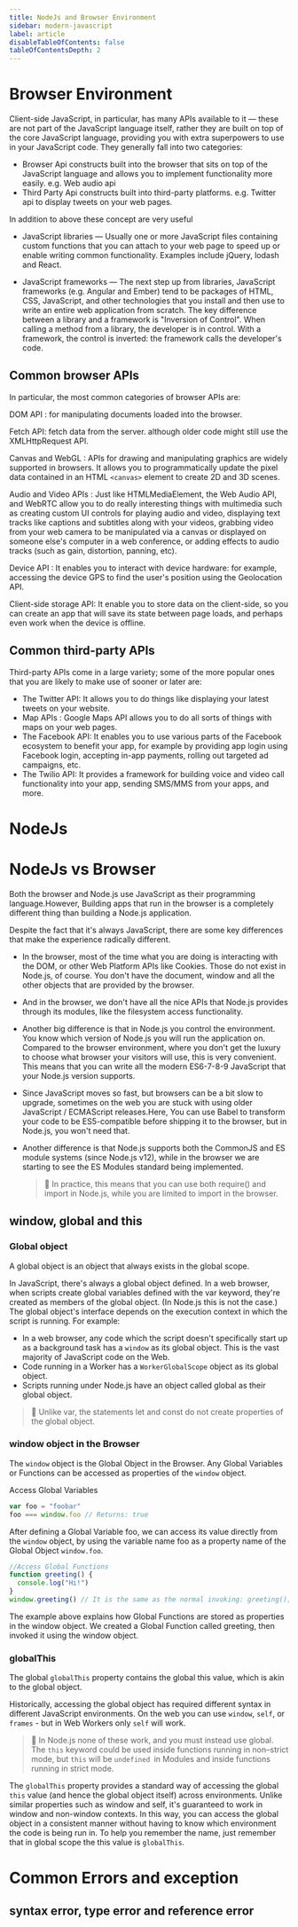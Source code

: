 ```yaml
---
title: NodeJs and Browser Environment
sidebar: modern-javascript
label: article
disableTableOfContents: false
tableOfContentsDepth: 2
---
```


# Browser Environment

Client-side JavaScript, in particular, has many APIs available to it — these are not part of the JavaScript language itself, rather they are built on top of the core JavaScript language, providing you with extra superpowers to use in your JavaScript code. They generally fall into two categories:

- Browser Api
  constructs built into the browser that sits on top of the JavaScript language and allows you to implement functionality more easily.
  e.g. Web audio api
- Third Party Api
  constructs built into third-party platforms.
  e.g. Twitter api to display tweets on your web pages.

In addition to above these concept are very useful

- JavaScript libraries — Usually one or more JavaScript files containing custom functions that you can attach to your web page to speed up or enable writing common functionality. Examples include jQuery, lodash and React.

- JavaScript frameworks — The next step up from libraries, JavaScript frameworks (e.g. Angular and Ember) tend to be packages of HTML, CSS, JavaScript, and other technologies that you install and then use to write an entire web application from scratch. The key difference between a library and a framework is "Inversion of Control". When calling a method from a library, the developer is in control. With a framework, the control is inverted: the framework calls the developer's code.

## Common browser APIs

In particular, the most common categories of browser APIs are:

DOM API : for manipulating documents loaded into the browser.

Fetch API: fetch data from the server. although older code might still use the XMLHttpRequest API.

Canvas and WebGL : APIs for drawing and manipulating graphics are widely supported in browsers. It allows you to programmatically update the pixel data contained in an HTML `<canvas>` element to create 2D and 3D scenes.

Audio and Video APIs : Just like HTMLMediaElement, the Web Audio API, and WebRTC allow you to do really interesting things with multimedia such as creating custom UI controls for playing audio and video, displaying text tracks like captions and subtitles along with your videos, grabbing video from your web camera to be manipulated via a canvas or displayed on someone else's computer in a web conference, or adding effects to audio tracks (such as gain, distortion, panning, etc).

Device API : It enables you to interact with device hardware: for example, accessing the device GPS to find the user's position using the Geolocation API.

Client-side storage API: It enable you to store data on the client-side, so you can create an app that will save its state between page loads, and perhaps even work when the device is offline.

## Common third-party APIs

Third-party APIs come in a large variety; some of the more popular ones that you are likely to make use of sooner or later are:

- The Twitter API: It allows you to do things like displaying your latest tweets on your website.
- Map APIs : Google Maps API allows you to do all sorts of things with maps on your web pages.
- The Facebook API: It enables you to use various parts of the Facebook ecosystem to benefit your app, for example by providing app login using Facebook login, accepting in-app payments, rolling out targeted ad campaigns, etc.
- The Twilio API: It provides a framework for building voice and video call functionality into your app, sending SMS/MMS from your apps, and more.

# NodeJs

# NodeJs vs Browser

Both the browser and Node.js use JavaScript as their programming language.However, Building apps that run in the browser is a completely different thing than building a Node.js application.

Despite the fact that it's always JavaScript, there are some key differences that make the experience radically different.

- In the browser, most of the time what you are doing is interacting with the DOM, or other Web Platform APIs like Cookies. Those do not exist in Node.js, of course. You don't have the document, window and all the other objects that are provided by the browser.

- And in the browser, we don't have all the nice APIs that Node.js provides through its modules, like the filesystem access functionality.

- Another big difference is that in Node.js you control the environment. You know which version of Node.js you will run the application on. Compared to the browser environment, where you don't get the luxury to choose what browser your visitors will use, this is very convenient. This means that you can write all the modern ES6-7-8-9 JavaScript that your Node.js version supports.

- Since JavaScript moves so fast, but browsers can be a bit slow to upgrade, sometimes on the web you are stuck with using older JavaScript / ECMAScript releases.Here, You can use Babel to transform your code to be ES5-compatible before shipping it to the browser, but in Node.js, you won't need that.

- Another difference is that Node.js supports both the CommonJS and ES module systems (since Node.js v12), while in the browser we are starting to see the ES Modules standard being implemented.
  > 📝 In practice, this means that you can use both require() and import in Node.js, while you are limited to import in the browser.

## window, global and this

### Global object

A global object is an object that always exists in the global scope.

In JavaScript, there's always a global object defined. In a web browser, when scripts create global variables defined with the var keyword, they're created as members of the global object. (In Node.js this is not the case.) The global object's interface depends on the execution context in which the script is running. For example:

- In a web browser, any code which the script doesn't specifically start up as a background task has a `window` as its global object. This is the vast majority of JavaScript code on the Web.
- Code running in a Worker has a `WorkerGlobalScope` object as its global object.
- Scripts running under Node.js have an object called global as their global object.

> 📝 Unlike var, the statements let and const do not create properties of the global object.

### window object in the Browser

The `window` object is the Global Object in the Browser. Any Global Variables or Functions can be accessed as properties of the `window` object.

Access Global Variables

```js
var foo = "foobar"
foo === window.foo // Returns: true
```

After defining a Global Variable foo, we can access its value directly from the `window` object, by using the variable name foo as a property name of the Global Object `window.foo`.

```js
//Access Global Functions
function greeting() {
  console.log("Hi!")
}
window.greeting() // It is the same as the normal invoking: greeting();
```

The example above explains how Global Functions are stored as properties in the window object. We created a Global Function called greeting, then invoked it using the window object.

### globalThis

The global `globalThis` property contains the global this value, which is akin to the global object.

Historically, accessing the global object has required different syntax in different JavaScript environments. On the web you can use `window`, `self`, or `frames` - but in Web Workers only `self` will work.

> 📝 In Node.js none of these work, and you must instead use global. The `this` keyword could be used inside functions running in non–strict mode, but `this` will be `undefined `in Modules and inside functions running in strict mode.

The `globalThis` property provides a standard way of accessing the global `this` value (and hence the global object itself) across environments. Unlike similar properties such as window and self, it's guaranteed to work in window and non-window contexts. In this way, you can access the global object in a consistent manner without having to know which environment the code is being run in. To help you remember the name, just remember that in global scope the this value is `globalThis`.

# Common Errors and exception

## syntax error, type error and reference error
